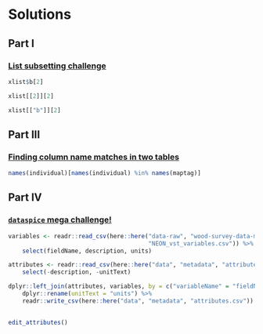 # Solutions

## Part I

### [List subsetting challenge](#chlg-list-subset){#csol-list-subset}

```r
xlist$b[2]
```
```r
xlist[[2]][2]
```
```r
xlist[["b"]][2]
```


## Part III

### [Finding column name matches in two tables](#chlg-col-matches){#csol-col-matches}

```r
names(individual)[names(individual) %in% names(maptag)]
```


## Part IV

### [`dataspice` mega challenge!](#chlg-mega){#csol-mega}

```r
variables <- readr::read_csv(here::here("data-raw", "wood-survey-data-master",
                                        "NEON_vst_variables.csv")) %>% dplyr::mutate(fieldName = janitor::make_clean_names(fieldName)) %>%
    select(fieldName, description, units)

attributes <- readr::read_csv(here::here("data", "metadata", "attributes.csv")) %>% 
    select(-description, -unitText)

```

```r
dplyr::left_join(attributes, variables, by = c("variableName" = "fieldName")) %>%
    dplyr::rename(unitText = "units") %>%
    readr::write_csv(here::here("data", "metadata", "attributes.csv"))
    
```


```r
edit_attributes()
```